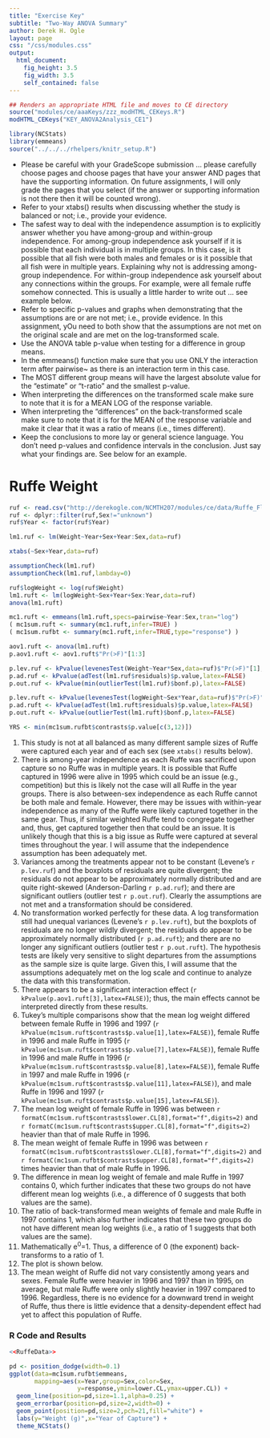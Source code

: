 ```yaml
---
title: "Exercise Key"
subtitle: "Two-Way ANOVA Summary"
author: Derek H. Ogle
layout: page
css: "/css/modules.css"
output:
  html_document:
    fig_height: 3.5
    fig_width: 3.5
    self_contained: false
---
```


```r
## Renders an appropriate HTML file and moves to CE directory
source("modules/ce/aaaKeys/zzz_modHTML_CEKeys.R")
modHTML_CEKeys("KEY_ANOVA2Analysis_CE1")
```

```r
library(NCStats)
library(emmeans)
source("../../../rhelpers/knitr_setup.R")
```

<div class="alert alert-warning">
<ul>
  <li>Please be careful with your GradeScope submission ... please carefully choose pages and choose pages that have your answer AND pages that have the supporting information. On future assignments, I will only grade the pages that you select (if the answer or supporting information is not there then it will be counted wrong).</li>
  <li>Refer to your xtabs() results when discussing whether the study is balanced or not; i.e., provide your evidence.</li>
  <li>The safest way to deal with the independence assumption is to explicitly answer whether you have among-group and within-group independence. For among-group independence ask yourself if it is possible that each individual is in multiple groups. In this case, is it possible that all fish were both males and females or is it possible that all fish were in multiple years. Explaining why not is addressing among-group independence. For within-group independence ask yourself about any connections within the groups. For example, were all female ruffe somehow connected. This is usually a little harder to write out ... see example below.</li>
  <li>Refer to specific p-values and graphs when demonstrating that the assumptions are or are not met; i.e., provide evidence. In this assignment, yOu need to both show that the assumptions are not met on the original scale and are met on the log-transformed scale.</li>
  <li>Use the ANOVA table p-value when testing for a difference in group means.</li>
  <li>In the emmeans() function make sure that you use ONLY the interaction term after pairwise~ as there is an interaction term in this case.</li>
  <li>The MOST different group means will have the largest absolute value for the "estimate" or "t-ratio" and the smallest p-value.</li>
  <li>When interpreting the differences on the transformed scale make sure to note that it is for a MEAN LOG of the response variable.</li>
  <li>When interpreting the "differences" on the back-transformed scale make sure to note that it is for the MEAN of the response variable and make it clear that it was a ratio of means (i.e., times different).</li>
  <li>Keep the conclusions to more lay or general science language. You don't need p-values and confidence intervals in the conclusion. Just say what your findings are. See below for an example.</li>
</ul>
</div>


# Ruffe Weight

```r
ruf <- read.csv("http://derekogle.com/NCMTH207/modules/ce/data/Ruffe_Flag.csv")
ruf <- dplyr::filter(ruf,Sex!="unknown")
ruf$Year <- factor(ruf$Year)

lm1.ruf <- lm(Weight~Year+Sex+Year:Sex,data=ruf)

xtabs(~Sex+Year,data=ruf)

assumptionCheck(lm1.ruf)
assumptionCheck(lm1.ruf,lambday=0)

ruf$logWeight <- log(ruf$Weight)
lm1.ruft <- lm(logWeight~Sex+Year+Sex:Year,data=ruf)
anova(lm1.ruft)

mc1.ruft <- emmeans(lm1.ruft,specs=pairwise~Year:Sex,tran="log")
( mc1sum.ruft <- summary(mc1.ruft,infer=TRUE) )
( mc1sum.rufbt <- summary(mc1.ruft,infer=TRUE,type="response") )
```
```r
aov1.ruft <- anova(lm1.ruft)
p.aov1.ruft <- aov1.ruft$"Pr(>F)"[1:3]

p.lev.ruf <- kPvalue(levenesTest(Weight~Year*Sex,data=ruf)$"Pr(>F)"[1],latex=FALSE)
p.ad.ruf <- kPvalue(adTest(lm1.ruf$residuals)$p.value,latex=FALSE)
p.out.ruf <- kPvalue(min(outlierTest(lm1.ruf)$bonf.p),latex=FALSE)

p.lev.ruft <- kPvalue(levenesTest(logWeight~Sex*Year,data=ruf)$"Pr(>F)"[1],latex=FALSE)
p.ad.ruft <- kPvalue(adTest(lm1.ruft$residuals)$p.value,latex=FALSE)
p.out.ruft <- kPvalue(outlierTest(lm1.ruft)$bonf.p,latex=FALSE)

YRS <- min(mc1sum.rufbt$contrasts$p.value[c(3,12)])
```

1. This study is not at all balanced as many different sample sizes of Ruffe were captured each year and of each sex (see `xtabs()` results below).
1. There is among-year independence as each Ruffe was sacrificed upon capture so no Ruffe was in multiple years. It is possible that Ruffe captured in 1996 were alive in 1995 which could be an issue (e.g., competition) but this is likely not the case will all Ruffe in the year groups. There is also between-sex independence as each Ruffe cannot be both male and female. However, there may be issues with within-year independence as many of the Ruffe were likely captured together in the same gear. Thus, if similar weighted Ruffe tend to congregate together and, thus, get captured together then that could be an issue. It is unlikely though that this is a big issue as Ruffe were captured at several times throughout the year. I will assume that the independence assumption has been adequately met.
1. Variances among the treatments appear not to be constant (Levene's `r p.lev.ruf`) and the boxplots of residuals are quite divergent; the residuals do not appear to be approximately normally distributed and are quite right-skewed (Anderson-Darling `r p.ad.ruf`); and there are significant outliers (outlier test `r p.out.ruf`). Clearly the assumptions are not met and a transformation should be considered.
1. No transformation worked perfectly for these data. A log transformation still had unequal variances (Levene's `r p.lev.ruft`), but the boxplots of residuals are no longer wildly divergent; the residuals do appear to be approximately normally distributed (`r p.ad.ruft`); and there are no longer any significant outliers (outlier test `r p.out.ruft`). The hypothesis tests are likely very sensitive to slight departures from the assumptions as the sample size is quite large. Given this, I will assume that the assumptions adequately met on the log scale and continue to analyze the data with this transformation.
1. There appears to be a significant interaction effect (`r kPvalue(p.aov1.ruft[3],latex=FALSE)`); thus, the main effects cannot be interpreted directly from these results.
1. Tukey's multiple comparisons show that the mean log weight differed between female Ruffe in 1996 and 1997 (`r kPvalue(mc1sum.ruft$contrasts$p.value[1],latex=FALSE)`), female Ruffe in 1996 and male Ruffe in 1995 (`r kPvalue(mc1sum.ruft$contrasts$p.value[7],latex=FALSE)`), female Ruffe in 1996 and male Ruffe in 1996 (`r kPvalue(mc1sum.ruft$contrasts$p.value[8],latex=FALSE)`), female Ruffe in 1997 and male Ruffe in 1996 (`r kPvalue(mc1sum.ruft$contrasts$p.value[11],latex=FALSE)`), and male Ruffe in 1996 and 1997 (`r kPvalue(mc1sum.ruft$contrasts$p.value[15],latex=FALSE)`).
1. The mean log weight of female Ruffe in 1996 was between `r formatC(mc1sum.ruft$contrasts$lower.CL[8],format="f",digits=2)` and `r formatC(mc1sum.ruft$contrasts$upper.CL[8],format="f",digits=2)` heavier than that of male Ruffe in 1996.
1. The mean weight of female Ruffe in 1996 was between `r formatC(mc1sum.rufbt$contrasts$lower.CL[8],format="f",digits=2)` and `r formatC(mc1sum.rufbt$contrasts$upper.CL[8],format="f",digits=2)` times heavier than that of male Ruffe in 1996.
1. The difference in mean log weight of female and male Ruffe in 1997 contains 0, which further indicates that these two groups do not have different mean log weights (i.e., a difference of 0 suggests that both values are the same).
1. The ratio of back-transformed mean weights of female and male Ruffe in 1997 contains 1, which also further indicates that these two groups do not have different mean log weights (i.e., a ratio of 1 suggests that both values are the same).
1. Mathematically e<sup>0</sup>=1. Thus, a difference of 0 (the exponent) back-transforms to a ratio of 1.
1. The plot is shown below.
1. The mean weight of Ruffe did not vary consistently among years and sexes. Female Ruffe were heavier in 1996 and 1997 than in 1995, on average, but male Ruffe were only slightly heavier in 1997 compared to 1996. Regardless, there is no evidence for a downward trend in weight of Ruffe, thus there is little evidence that a density-dependent effect had yet to affect this population of Ruffe.

### R Code and Results
```r
<<RuffeData>>
```
```r
pd <- position_dodge(width=0.1)
ggplot(data=mc1sum.rufbt$emmeans,
       mapping=aes(x=Year,group=Sex,color=Sex,
                   y=response,ymin=lower.CL,ymax=upper.CL)) +
  geom_line(position=pd,size=1.1,alpha=0.25) +
  geom_errorbar(position=pd,size=2,width=0) +
  geom_point(position=pd,size=2,pch=21,fill="white") +
  labs(y="Weight (g)",x="Year of Capture") +
  theme_NCStats()
```
